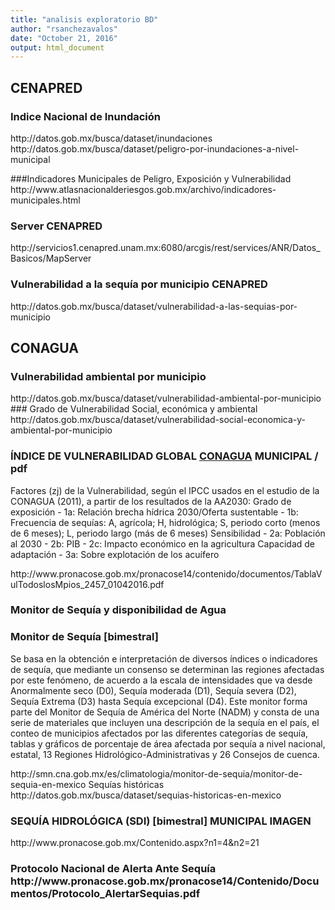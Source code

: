 ```yaml
---
title: "analisis exploratorio BD"
author: "rsanchezavalos"
date: "October 21, 2016"
output: html_document
---
```


## CENAPRED
###############

### Indice Nacional de Inundación
http://datos.gob.mx/busca/dataset/inundaciones
http://datos.gob.mx/busca/dataset/peligro-por-inundaciones-a-nivel-municipal

###Indicadores Municipales de Peligro, Exposición y Vulnerabilidad
http://www.atlasnacionalderiesgos.gob.mx/archivo/indicadores-municipales.html

### Server CENAPRED
http://servicios1.cenapred.unam.mx:6080/arcgis/rest/services/ANR/Datos_Basicos/MapServer

### Vulnerabilidad a la sequía por municipio CENAPRED
http://datos.gob.mx/busca/dataset/vulnerabilidad-a-las-sequias-por-municipio


## CONAGUA
###############

### Vulnerabilidad ambiental por municipio
http://datos.gob.mx/busca/dataset/vulnerabilidad-ambiental-por-municipio
### Grado de Vulnerabilidad Social, económica y ambiental
http://datos.gob.mx/busca/dataset/vulnerabilidad-social-economica-y-ambiental-por-municipio

### ÍNDICE DE VULNERABILIDAD GLOBAL [CONAGUA] MUNICIPAL / pdf

Factores (zj) de la Vulnerabilidad, según el IPCC usados en el estudio de la CONAGUA (2011), a partir de los resultados de la AA2030:
Grado de exposición
- 1a: Relación brecha hídrica 2030/Oferta sustentable
- 1b: Frecuencia de sequías: A, agrícola; H, hidrológica; S, periodo corto (menos de 6 meses); L, periodo largo (más de 6 meses)
Sensibilidad
- 2a: Población al 2030
- 2b: PIB
- 2c: Impacto económico en la agricultura
Capacidad de adaptación
- 3a: Sobre explotación de los acuífero

http://www.pronacose.gob.mx/pronacose14/contenido/documentos/TablaVulTodoslosMpios_2457_01042016.pdf

### Monitor de Sequía y disponibilidad de Agua

### Monitor de Sequía [bimestral]
Se basa en la obtención e interpretación de diversos índices o indicadores de sequía, que mediante un consenso se determinan las regiones afectadas por este fenómeno, de acuerdo a la escala de intensidades que va desde Anormalmente seco (D0), Sequía moderada (D1), Sequía severa (D2), Sequía Extrema (D3) hasta Sequía excepcional (D4).
Este monitor forma parte del Monitor de Sequía de América del Norte (NADM) y consta de una serie de materiales que incluyen una descripción de la sequía en el país, el conteo de municipios afectados por las diferentes categorías de sequía, tablas y gráficos de porcentaje de área afectada por sequía a nivel nacional, estatal, 13 Regiones Hidrológico-Administrativas y 26 Consejos de cuenca.

http://smn.cna.gob.mx/es/climatologia/monitor-de-sequia/monitor-de-sequia-en-mexico
Sequías históricas
http://datos.gob.mx/busca/dataset/sequias-historicas-en-mexico


### SEQUÍA HIDROLÓGICA (SDI) [bimestral] MUNICIPAL IMAGEN
http://www.pronacose.gob.mx/Contenido.aspx?n1=4&n2=21


### Protocolo Nacional de Alerta Ante Sequía http://www.pronacose.gob.mx/pronacose14/Contenido/Documentos/Protocolo_AlertarSequias.pdf

